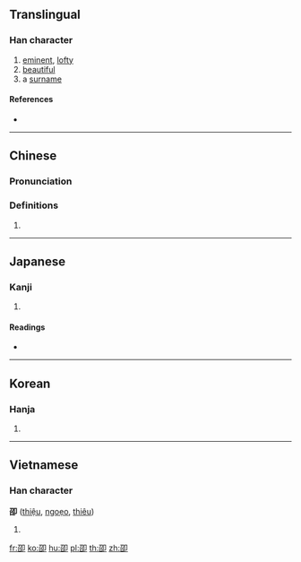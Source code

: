 ==Translingual==

===Han character===
{{Han char|rn=26|rad=卩|as=05|sn=7|four=17620|canj=SRSL|ids=⿰召卩}}

# [[eminent]], [[lofty]]
# [[beautiful]]
# a [[surname]]

====References====
* {{Han ref|kx=0159.170|dkj=02854|dj=0364.060|hdz=10313.030|uh=5372|ud=21362|bh=CA73|bd=51827}}

----

==Chinese==
{{zh-forms}}

===Pronunciation===
{{zh-pron
|m=shào
|c=siu6
|h=pfs=
|md=
|mn=siāu
|w=
|mc=y
|oc=y
|cat=
}}

===Definitions===
{{zh-hanzi}}

# {{rfdef|lang=zh}}

----

==Japanese==

===Kanji===
{{ja-kanji|grade=|rs=卩05}}

# {{defn|lang=ja|sort=卩05}}

====Readings====
* {{ja-readings|on=[[しょう]] (shō), [[じょう]] (jō)|kun=[[たかい]] (takai)}}

----

==Korean==

===Hanja===
{{ko-hanja|hangeul=소|rv=so|mr=so}}

# {{defn|lang=ko|sort=卩05}}

----

==Vietnamese==

===Han character===
'''卲''' ([[thiệu]], [[ngoẹo]], [[thiêu]])

# {{defn|lang=vi}}

[[fr:卲]]
[[ko:卲]]
[[hu:卲]]
[[pl:卲]]
[[th:卲]]
[[zh:卲]]